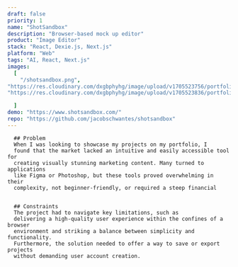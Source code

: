 ```yaml
---
draft: false
priority: 1
name: "ShotSandbox"
description: "Browser-based mock up editor"
product: "Image Editor"
stack: "React, Dexie.js, Next.js"
platform: "Web"
tags: "AI, React, Next.js"
images:
  [
    "/shotsandbox.png",
"https://res.cloudinary.com/dxgbphyhg/image/upload/v1705523756/portfolio%20assets/shotsandbox/shotsandbox2_6_anvol2.png",
"https://res.cloudinary.com/dxgbphyhg/image/upload/v1705523836/portfolio%20assets/shotsandbox/shotsandbox2_7_kcrdvb.png"

  ]
demo: "https://www.shotsandbox.com/"
repo: "https://github.com/jacobschwantes/shotsandbox"
---
```




  

  
      ## Problem 
      When I was looking to showcase my projects on my portfolio, I
      found that the market lacked an intuitive and easily accessible tool for
      creating visually stunning marketing content. Many turned to applications
      like Figma or Photoshop, but these tools proved overwhelming in their
      complexity, not beginner-friendly, or required a steep financial
 
 
      ## Constraints 
      The project had to navigate key limitations, such as
      delivering a high-quality user experience within the confines of a browser
      environment and striking a balance between simplicity and functionality.
      Furthermore, the solution needed to offer a way to save or export projects
      without demanding user account creation.
  



